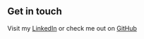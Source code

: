 ## Get in touch

Visit my [LinkedIn](https://www.linkedin.com/in/hughes-dave/) or check me out on [GitHub](https://github.com/Hughes-D)
